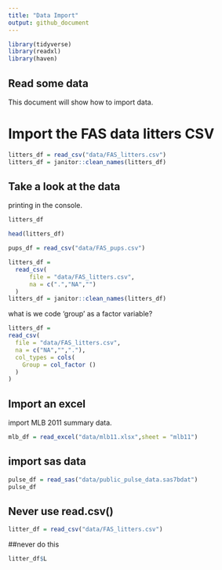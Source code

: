 ```yaml
---
title: "Data Import"
output: github_document
---
```

```r
library(tidyverse)
library(readxl)
library(haven)
```

## Read some data

This document will show how to import data.

# Import the FAS data litters CSV

```r
litters_df = read_csv("data/FAS_litters.csv")
litters_df = janitor::clean_names(litters_df)
```


## Take a look at the data

printing in the console.

```r
litters_df
```


```r
head(litters_df)
```




```r
pups_df = read_csv("data/FAS_pups.csv")
```

```r
litters_df = 
  read_csv(
      file = "data/FAS_litters.csv",
      na = c(".","NA","")
  )
litters_df = janitor::clean_names(litters_df)
```


what is we code 'group' as a factor variable?

```r
litters_df = 
read_csv(
  file = "data/FAS_litters.csv",
  na = c("NA","","."),
  col_types = cols(
    Group = col_factor ()
  )
)
```

## Import an excel 
import MLB 2011 summary data.

```r
mlb_df = read_excel("data/mlb11.xlsx",sheet = "mlb11")
```


## import sas data

```r
pulse_df = read_sas("data/public_pulse_data.sas7bdat")
pulse_df
```

## Never use read.csv()
```r
litter_df = read_csv("data/FAS_litters.csv")
```


##never do this 
```r
litter_df$L 
```



